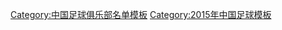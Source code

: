 {{Football squad with groups
|name=2015年中超分类名单河南
|bgcolor=#C80000
|bordercolor=#0050D0
|textcolor=#F8F8F8
|title=[[河南建業足球俱樂部|<span style="color:#F8F8F8">河南建業</span>]] — [[2015年中国足球超级联赛|<span style="color:#F8F8F8">2015年</span>]][[中国足球超级联赛|<span style="color:#F8F8F8">中超联赛第 5 名</span>]]
|group1=全年参赛球员
|list1=<div>
{{Football squad2 player|no=1|name=[[吴龑]]}}
{{Football squad2 player|no=3|name=[[吕建军]]}}
{{Football squad2 player|no=4|name={{flagicon|DEN}} {{flagicon|POR}} [[埃迪·戈麦斯|-{zh-hans:戈麦斯;zh-hk:高美斯}-]]}}
{{Football squad2 player|no=5|name=[[顾操]]}}
{{Football squad2 player|no=6|name=[[李智超]]}}
{{Football squad2 player|no=7|name=[[肖智]]}}
{{Football squad2 player|no=8|name=[[尹鸿博]]}}
{{Football squad2 player|no=9|name={{flagicon|PHI}} {{flagicon|ESP}} [[哈维尔·帕蒂尼奥|-{zh-hans:帕蒂诺;zh-hk:柏天奴}-]]}}
{{Football squad2 player|no=10|name={{flagicon|BRA}} [[奥利维奥·达罗萨|-{zh-hans:伊沃;zh-hk:艾禾}-]]}}
{{Football squad2 player|no=11|name=[[雷永驰]]}}
{{Football squad2 player|no=12|name=[[芦强]]}}
{{Football squad2 player|no=13|name=[[阿布都外力·阿布来提]]}}
{{Football squad2 player|no=14|name=[[木热合买提江·莫扎帕]]}}
{{Football squad2 player|no=15|name={{flagicon|KOR}} [[鄭仁煥]]}}
{{Football squad2 player|no=16|name=[[杨阔]]}}
{{Football squad2 player|no=17|name=[[郭纯泉]]}}
{{Football squad2 player|no=18|name=[[徐洋 (1987年)|徐洋]]}}
{{Football squad2 player|no=19|name=[[张可]]}}
{{Football squad2 player|no=20|name={{flagicon|POL}} [[马特乌什·扎恰拉|-{zh-hans:扎恰拉;zh-hk:紮查拉}-]]}}
{{Football squad2 player|no=22|name=[[袁野 (足球运动员)|袁野]]}}
{{Football squad2 player|no=23|name=[[杜长杰]]}}
{{Football squad2 player|no=24|name=[[张帅 (1993年1月15日)|张帅]]}}
{{Football squad2 player|no=29|name=[[韩锋]]}}
{{Football squad2 player|no=30|name=[[钟晋宝]]}}
{{Football squad2 player|no=31|name=[[罗足庆]]}}
{{Football squad2 player|no=33|name=[[毕津浩]]}}
</div>
|group2=夏季转入球员
|list2=<div>
{{Football squad2 player|no=2|name=[[龙成]]}}
{{Football squad2 player|no=32|name=[[路尧]]}}
{{Football squad2 player|no=35|name=[[梁雨]]}}
{{Football squad2 player|no=38|name=[[张仔儒]]}}
</div>
|group3=夏季转出球员
|list3=<div>
{{Football squad2 player|no=21|name=[[朱迪 (足球运动员)|朱迪]]}}
{{Football squad2 player|no=25|name=[[宋毅]]}}
{{Football squad2 player|no=26|name=[[罗恒]]}}
{{Football squad2 player|no=28|name=[[唐德超]]}}
</div>
|group4=主教练
|list4=[[賈秀全]]
}}
<noinclude>
{{DEFAULTSORT:Henan Jianye F.C. Squad 2015}}
[[Category:中国足球俱乐部名单模板]]
[[Category:2015年中国足球模板]]
</noinclude>